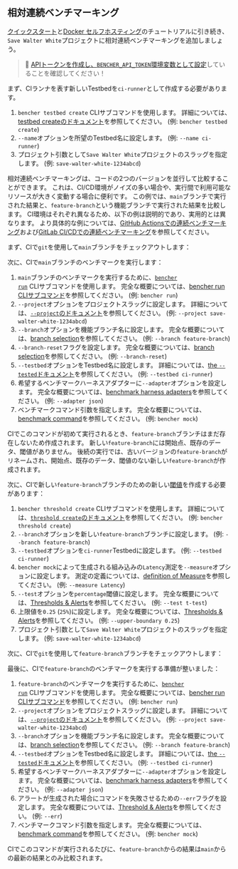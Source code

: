 
## 相対連続ベンチマーキング

[クイックスタート][quick start]と[Docker セルフホスティング][docker self-hosted]のチュートリアルに引き続き、`Save Walter White`プロジェクトに相対連続ベンチマーキングを追加しましょう。

> 🐰
> [APIトークンを作成し、`BENCHER_API_TOKEN`環境変数として設定][create an api token]していることを確認してください！

まず、CIランナを表す新しいTestbedを`ci-runner`として作成する必要があります。

<TestbedCreate />

1. `bencher testbed create` CLIサブコマンドを使用します。
   詳細については、[testbed createのドキュメント][testbed create]を参照してください。
   (例: `bencher testbed create`)
2. `--name`オプションを所望のTestbed名に設定します。
   (例: `--name ci-runner`)
3. プロジェクト引数として`Save Walter White`プロジェクトのスラッグを指定します。
   (例: `save-walter-white-1234abcd`)

相対連続ベンチマーキングは、コードの2つのバージョンを並行して比較することができます。
これは、CI/CD環境がノイズの多い場合や、実行間で利用可能なリソースが大きく変動する場合に便利です。
この例では、`main`ブランチで実行された結果と、`feature-branch`という機能ブランチで実行された結果を比較します。
CI環境はそれぞれ異なるため、以下の例は説明的であり、実用的とは異なります。
より具体的な例については、[GitHub Actionsでの連続ベンチマーキング][github actions]および[GitLab CI/CDでの連続ベンチマーキング][gitlab ci/cd]を参照してください。

まず、CIで`git`を使用して`main`ブランチをチェックアウトします：

<GitCheckoutMain />

次に、CIで`main`ブランチのベンチマークを実行します：

<RunMainRelative />

1. `main`ブランチのベンチマークを実行するために、<code><a href="/ja/docs/explanation/bencher-run/">bencher run</a></code> CLIサブコマンドを使用します。
   完全な概要については、[bencher run CLIサブコマンド][bencher run]を参照してください。
   (例: `bencher run`)
2. `--project`オプションをプロジェクトスラッグに設定します。
   詳細については、[`--project`のドキュメント][project option]を参照してください。
   (例: `--project save-walter-white-1234abcd`)
3. `--branch`オプションを機能ブランチ名に設定します。
   完全な概要については、[branch selection][branch selection branch]を参照してください。
   (例: `--branch feature-branch`)
4. `--branch-reset`フラグを設定します。
   完全な概要については、[branch selection][branch selection reset]を参照してください。
   (例: `--branch-reset`)
5. `--testbed`オプションをTestbed名に設定します。
   詳細については、[the `--tested`ドキュメント][testbed option]を参照してください。
   (例: `--testbed ci-runner`)
6. 希望するベンチマークハーネスアダプターに`--adapter`オプションを設定します。
   完全な概要については、[benchmark harness adapters][adapters]を参照してください。
   (例: `--adapter json`)
7.  ベンチマークコマンド引数を指定します。
    完全な概要については、[benchmark command][command argument]を参照してください。
    (例: `bencher mock`)

CIでこのコマンドが初めて実行されるとき、`feature-branch`ブランチはまだ存在しないため作成されます。
新しい`feature-branch`には開始点、既存のデータ、閾値がありません。
後続の実行では、古いバージョンの`feature-branch`がリネームされ、開始点、既存のデータ、閾値のない新しい`feature-branch`が作成されます。

次に、CIで新しい`feature-branch`ブランチのための新しい[閾値][thresholds]を作成する必要があります：

<ThresholdCreateRelative />

1. `bencher threshold create` CLIサブコマンドを使用します。
   詳細については、[`threshold create`のドキュメント][threshold create]を参照してください。
   (例: `bencher threshold create`)
2. `--branch`オプションを新しい`feature-branch`ブランチに設定します。
   (例: `--branch feature-branch`)
3. `--testbed`オプションを`ci-runner`Testbedに設定します。
   (例: `--testbed ci-runner`)
4. `bencher mock`によって生成される組み込みの`Latency`測定を`--measure`オプションに設定します。
   測定の定義については、[definition of Measure][measure]を参照してください。
   (例: `--measure Latency`)
5. `--test`オプションを`percentage`閾値に設定します。
   完全な概要については、[Thresholds & Alerts][percentage]を参照してください。
   (例: `--test t-test`)
6. 上限値を`0.25` (`25%`)に設定します。
   完全な概要については、[Thresholds & Alerts][percentage upper boundary]を参照してください。
   (例: `--upper-boundary 0.25`)
7. プロジェクト引数として`Save Walter White`プロジェクトのスラッグを指定します。
   (例: `save-walter-white-1234abcd`)

次に、CIで`git`を使用して`feature-branch`ブランチをチェックアウトします：

<GitCheckoutFeature />

最後に、CIで`feature-branch`のベンチマークを実行する準備が整いました：

<RunFeatureRelative />

1. `feature-branch`のベンチマークを実行するために、<code><a href="/ja/docs/explanation/bencher-run/">bencher run</a></code> CLIサブコマンドを使用します。
   完全な概要については、[bencher run CLIサブコマンド][bencher run]を参照してください。
   (例: `bencher run`)
2. `--project`オプションをプロジェクトスラッグに設定します。
   詳細については、[`--project`のドキュメント][project option]を参照してください。
   (例: `--project save-walter-white-1234abcd`)
3. `--branch`オプションを機能ブランチ名に設定します。
   完全な概要については、[branch selection][branch selection branch]を参照してください。
   (例: `--branch feature-branch`)
4. `--testbed`オプションをTestbed名に設定します。
   詳細については、[the `--tested`ドキュメント][testbed option]を参照してください。
   (例: `--testbed ci-runner`)
5. 希望するベンチマークハーネスアダプターに`--adapter`オプションを設定します。
   完全な概要については、[benchmark harness adapters][adapters]を参照してください。
   (例: `--adapter json`)
6. アラートが生成された場合にコマンドを失敗させるための`--err`フラグを設定します。
   完全な概要については、[Threshold & Alerts][alerts]を参照してください。
   (例: `--err`)
7. ベンチマークコマンド引数を指定します。
   完全な概要については、[benchmark command][command argument]を参照してください。
   (例: `bencher mock`)

CIでこのコマンドが実行されるたびに、`feature-branch`からの結果は`main`からの最新の結果とのみ比較されます。

[quick start]: /ja/docs/tutorial/quick-start/
[docker self-hosted]: /ja/docs/tutorial/docker/
[continuous benchmarking]: /ja/docs/explanation/continuous-benchmarking/
[create an api token]: /ja/docs/tutorial/quick-start/#create-an-api-token
[testbed create]: /ja/docs/api/projects/testbeds/#post-v0projectsprojecttestbeds
[github actions]: /ja/docs/how-to/github-actions/
[gitlab ci/cd]: /ja/docs/how-to/gitlab-ci-cd/
[bencher run]: /ja/docs/explanation/bencher-run/
[project option]: /ja/docs/explanation/bencher-run/#--project-project
[branch selection branch]: /ja/docs/explanation/branch-selection/#--branch-branch
[branch selection reset]: /ja/docs/explanation/branch-selection/#--branch-reset
[testbed option]: /ja/docs/explanation/bencher-run/#--testbed-testbed
[adapters]: /ja/docs/explanation/adapters/
[command argument]: /ja/docs/explanation/bencher-run/#benchmark-command
[thresholds]: /ja/docs/explanation/thresholds/
[threshold create]: /ja/docs/api/projects/thresholds/#post-v0projectsprojectthresholds
[measure]: /ja/docs/explanation/benchmarking/#measure
[percentage]: /ja/docs/explanation/thresholds/#percentage-thresholds
[percentage upper boundary]: /ja/docs/explanation/thresholds/#percentage-threshold-upper-boundary
[alerts]: /ja/docs/explanation/thresholds/#alerts